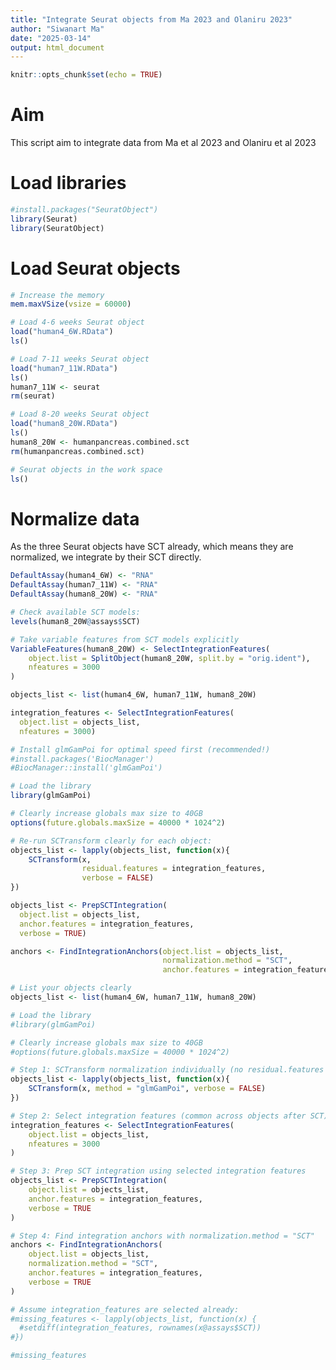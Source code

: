 ```yaml
---
title: "Integrate Seurat objects from Ma 2023 and Olaniru 2023"
author: "Siwanart Ma"
date: "2025-03-14"
output: html_document
---
```


```r
knitr::opts_chunk$set(echo = TRUE)
```

# Aim
This script aim to integrate data from Ma et al 2023 and Olaniru et al 2023

# Load libraries
```r
#install.packages("SeuratObject")
library(Seurat)
library(SeuratObject)
```

# Load Seurat objects
```r
# Increase the memory
mem.maxVSize(vsize = 60000)

# Load 4-6 weeks Seurat object
load("human4_6W.RData")
ls()

# Load 7-11 weeks Seurat object
load("human7_11W.RData")
ls()
human7_11W <- seurat
rm(seurat)

# Load 8-20 weeks Seurat object
load("human8_20W.RData")
ls()
human8_20W <- humanpancreas.combined.sct
rm(humanpancreas.combined.sct)

# Seurat objects in the work space
ls()
```

# Normalize data
As the three Seurat objects have SCT already, which means they are normalized, we integrate by their SCT directly.

```r
DefaultAssay(human4_6W) <- "RNA"
DefaultAssay(human7_11W) <- "RNA"
DefaultAssay(human8_20W) <- "RNA"
```

```r
# Check available SCT models:
levels(human8_20W@assays$SCT)
```

```r
# Take variable features from SCT models explicitly
VariableFeatures(human8_20W) <- SelectIntegrationFeatures(
    object.list = SplitObject(human8_20W, split.by = "orig.ident"),
    nfeatures = 3000
)
```

```r
objects_list <- list(human4_6W, human7_11W, human8_20W)

integration_features <- SelectIntegrationFeatures(
  object.list = objects_list,
  nfeatures = 3000)

# Install glmGamPoi for optimal speed first (recommended!)
#install.packages('BiocManager')
#BiocManager::install('glmGamPoi')

# Load the library
library(glmGamPoi)

# Clearly increase globals max size to 40GB
options(future.globals.maxSize = 40000 * 1024^2)

# Re-run SCTransform clearly for each object:
objects_list <- lapply(objects_list, function(x){
    SCTransform(x, 
                residual.features = integration_features, 
                verbose = FALSE)
})

objects_list <- PrepSCTIntegration(
  object.list = objects_list,
  anchor.features = integration_features,
  verbose = TRUE)

anchors <- FindIntegrationAnchors(object.list = objects_list,
                                  normalization.method = "SCT",
                                  anchor.features = integration_features)

```
```r
# List your objects clearly
objects_list <- list(human4_6W, human7_11W, human8_20W)

# Load the library
#library(glmGamPoi)

# Clearly increase globals max size to 40GB
#options(future.globals.maxSize = 40000 * 1024^2)

# Step 1: SCTransform normalization individually (no residual.features yet!)
objects_list <- lapply(objects_list, function(x){
    SCTransform(x, method = "glmGamPoi", verbose = FALSE)
})

# Step 2: Select integration features (common across objects after SCT)
integration_features <- SelectIntegrationFeatures(
    object.list = objects_list,
    nfeatures = 3000
)

# Step 3: Prep SCT integration using selected integration features
objects_list <- PrepSCTIntegration(
    object.list = objects_list,
    anchor.features = integration_features,
    verbose = TRUE
)

# Step 4: Find integration anchors with normalization.method = "SCT"
anchors <- FindIntegrationAnchors(
    object.list = objects_list,
    normalization.method = "SCT",
    anchor.features = integration_features,
    verbose = TRUE
)

```





```r
# Assume integration_features are selected already:
#missing_features <- lapply(objects_list, function(x) {
  #setdiff(integration_features, rownames(x@assays$SCT))
#})

#missing_features

```



